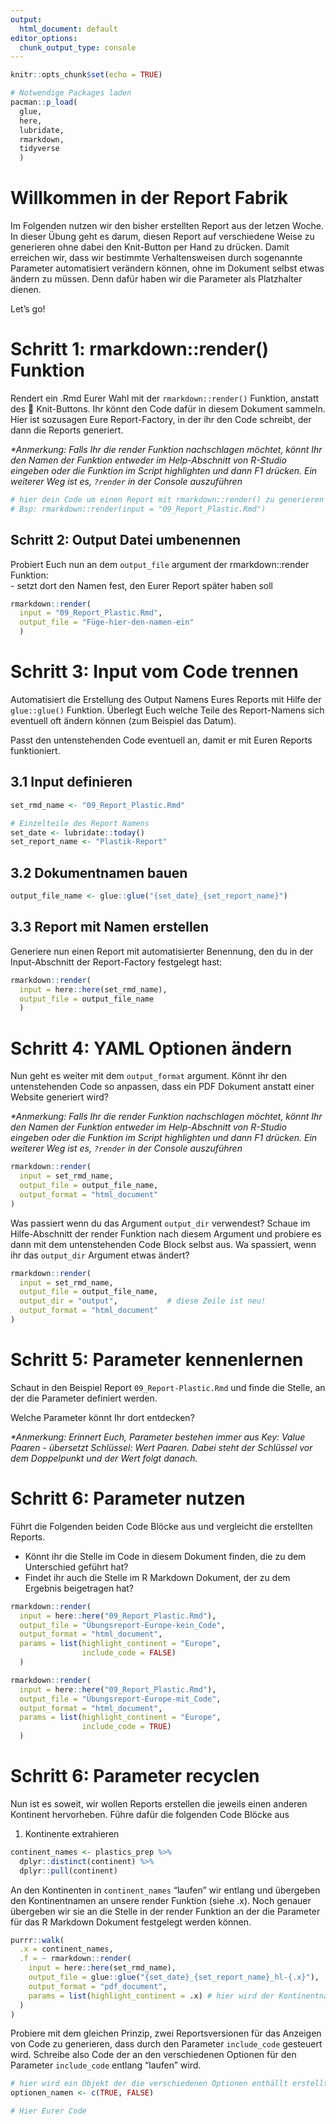 ```yaml
---
output:
  html_document: default
editor_options: 
  chunk_output_type: console
---
```


```r
knitr::opts_chunk$set(echo = TRUE)

# Notwendige Packages laden
pacman::p_load(
  glue,
  here,
  lubridate,
  rmarkdown,
  tidyverse
  )
```

# Willkommen in der Report Fabrik

Im Folgenden nutzen wir den bisher erstellten Report aus der letzen Woche. In dieser Übung geht es darum, diesen Report auf verschiedene Weise zu generieren ohne dabei den Knit-Button per Hand zu drücken. Damit erreichen wir, dass wir bestimmte Verhaltensweisen durch sogenannte Parameter automatisiert verändern können, ohne im Dokument selbst etwas ändern zu müssen. Denn dafür haben wir die Parameter als Platzhalter dienen.

Let's go!


# Schritt 1: rmarkdown::render() Funktion

Rendert ein .Rmd Eurer Wahl mit der `rmarkdown::render()` Funktion, anstatt des 🧶 Knit-Buttons. Ihr könnt den Code dafür in diesem Dokument sammeln. Hier ist sozusagen Eure Report-Factory, in der ihr den Code schreibt, der dann die Reports generiert. 

*\*Anmerkung: Falls Ihr die render Funktion nachschlagen möchtet, könnt Ihr den Namen der Funktion entweder im Help-Abschnitt von R-Studio eingeben oder die Funktion im Script highlighten und dann F1 drücken. Ein weiterer Weg ist es, `?render` in der Console auszuführen*

```r
# hier dein Code um einen Report mit rmarkdown::render() zu generieren
# Bsp: rmarkdown::render(input = "09_Report_Plastic.Rmd")
```


## Schritt 2:  Output Datei umbenennen

Probiert Euch nun an dem `output_file` argument der rmarkdown::render Funktion:  
- setzt dort den Namen fest, den Eurer Report später haben soll
```r
rmarkdown::render(
  input = "09_Report_Plastic.Rmd",
  output_file = "Füge-hier-den-namen-ein"
  )
```


# Schritt 3: Input vom Code trennen

Automatisiert die Erstellung des Output Namens Eures Reports mit Hilfe der `glue::glue()` Funktion. Überlegt Euch welche Teile des Report-Namens sich eventuell oft ändern können (zum Beispiel das Datum). 

Passt den untenstehenden Code eventuell an, damit er mit Euren Reports funktioniert.

## 3.1 Input definieren
```r
set_rmd_name <- "09_Report_Plastic.Rmd"

# Einzelteile des Report Namens
set_date <- lubridate::today()
set_report_name <- "Plastik-Report"
```

## 3.2 Dokumentnamen bauen
```r
output_file_name <- glue::glue("{set_date}_{set_report_name}")
```

## 3.3 Report mit Namen erstellen 
Generiere nun einen Report mit automatisierter Benennung, den du in der Input-Abschnitt der Report-Factory festgelegt hast:
```r
rmarkdown::render(
  input = here::here(set_rmd_name),
  output_file = output_file_name
  )
```

# Schritt 4: YAML Optionen ändern 
Nun geht es weiter mit dem `output_format` argument. Könnt ihr den untenstehenden Code so anpassen, dass ein PDF Dokument anstatt einer Website generiert wird?  

*\*Anmerkung: Falls Ihr die render Funktion nachschlagen möchtet, könnt Ihr den Namen der Funktion entweder im Help-Abschnitt von R-Studio eingeben oder die Funktion im Script highlighten und dann F1 drücken. Ein weiterer Weg ist es, `?render` in der Console auszuführen*

```r
rmarkdown::render(
  input = set_rmd_name,
  output_file = output_file_name,
  output_format = "html_document"
)
```

Was passiert wenn du das Argument `output_dir` verwendest? Schaue im Hilfe-Abschnitt der render Funktion nach diesem Argument und probiere es dann mit dem untenstehenden Code Block selbst aus. Wa spassiert, wenn ihr das `output_dir` Argument etwas ändert?

```r
rmarkdown::render(
  input = set_rmd_name,
  output_file = output_file_name,
  output_dir = "output",           # diese Zeile ist neu!
  output_format = "html_document"
)
```

# Schritt 5: Parameter kennenlernen
Schaut in den Beispiel Report `09_Report-Plastic.Rmd` und finde die Stelle, an der die Parameter definiert werden. 

Welche Parameter könnt Ihr dort entdecken? 

*\*Anmerkung: Erinnert Euch, Parameter bestehen immer aus Key: Value Paaren - übersetzt Schlüssel: Wert Paaren. Dabei steht der Schlüssel vor dem Doppelpunkt und der Wert folgt danach.*

# Schritt 6: Parameter nutzen

Führt die Folgenden beiden Code Blöcke aus und vergleicht die erstellten Reports. 

- Könnt ihr die Stelle im Code in diesem Dokument finden, die zu dem Unterschied geführt hat? 
- Findet ihr auch die Stelle im R Markdown Dokument, der zu dem Ergebnis beigetragen hat?
```r
rmarkdown::render(
  input = here::here("09_Report_Plastic.Rmd"),
  output_file = "Übungsreport-Europe-kein_Code",
  output_format = "html_document",
  params = list(highlight_continent = "Europe",
                include_code = FALSE)
  )
```

```r
rmarkdown::render(
  input = here::here("09_Report_Plastic.Rmd"),
  output_file = "Übungsreport-Europe-mit_Code",
  output_format = "html_document",
  params = list(highlight_continent = "Europe",
                include_code = TRUE)
  )
```

# Schritt 6: Parameter recyclen

Nun ist es soweit, wir wollen Reports erstellen die jeweils einen anderen Kontinent hervorheben. Führe dafür die folgenden Code Blöcke aus

1. Kontinente extrahieren
```r
continent_names <- plastics_prep %>% 
  dplyr::distinct(continent) %>% 
  dplyr::pull(continent)
```

An den Kontinenten in `continent_names` "laufen" wir entlang und übergeben den Kontinentnamen an unsere render Funktion (siehe .x). Noch genauer übergeben wir sie an die Stelle in der render Funktion an der die Parameter für das R Markdown Dokument festgelegt werden können.
```r
purrr::walk(
  .x = continent_names,
  .f = ~ rmarkdown::render(
    input = here::here(set_rmd_name),
    output_file = glue::glue("{set_date}_{set_report_name}_hl-{.x}"),
    output_format = "pdf_document",
    params = list(highlight_continent = .x) # hier wird der Kontinentname übergeben
  )
)
```

Probiere mit dem gleichen Prinzip, zwei Reportsversionen für das Anzeigen von Code zu generieren, dass durch den Parameter `include_code` gesteuert wird. Schreibe also Code der an den verschiedenen Optionen für den Parameter `include_code` entlang "laufen" wird.

```r
# hier wird ein Objekt der die verschiedenen Optionen enthällt erstellt
optionen_namen <- c(TRUE, FALSE)
```

```r
# Hier Eurer Code
```
